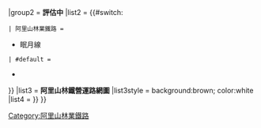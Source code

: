{{Navbox
|state  = autocollapse
|name   = 阿里山林鐵路線
|title  = {{Color box|#FFF|border=#FFF|[[File:ROC Forestry Bureau Seal.svg|19px|林務局局徽]]}} [[行政院農業委員會林務局|{{color|white|林務局}}]][[阿里山林業鐵路|{{color|white|阿里山林業鐵路}}]]路線
|titlestyle = background:brown; color:white; 
|bodyclass = hlist
|above = 
*{{Icon|Template}}[[模板:阿里山林鐵車站|{{Color|#FFF|阿里山林鐵車站}}]]
*{{Icon|Template}}[[模板:阿里山林鐵轉乘車站|{{Color|#FFF|阿里山林鐵轉乘車站}}]]
*{{Icon|Template}}[[模板:阿里山林鐵車輛|{{Color|#FFF|阿里山林鐵車輛}}]]
*{{Icon|Template}}[[模板:阿里山林鐵機廠|{{Color|#FFF|阿里山林鐵機廠}}]]
|abovestyle = background:brown; color:#FFF;
|groupstyle = background:brown; color:white ; width:5%
|group1 = '''營運中'''
|list1  = {{#switch: {{{1}}}
 | 阿里山林業鐵路 = 
*阿里山線{{small|（部分路段）}}
*神木線
*沼平線
*祝山線
 | #default = 
*{{Template:阿里山林鐵/阿里山線}}{{small|（部分路段）}}
*{{Template:阿里山林鐵/神木線}}
*{{Template:阿里山林鐵/沼平線}}
*{{Template:阿里山林鐵/祝山線}}
}}

|group2 = '''評估中'''
|list2  = {{#switch: {{{1}}}
 | 阿里山林業鐵路 = 
*眠月線
 | #default = 
*{{Template:阿里山林鐵/眠月線}}
}}
|list3  = '''阿里山林鐵營運路網圖'''
|list3style = background:brown; color:white
|list4  = {{small|[[嘉義車站|嘉義]]－[[北門車站 (嘉義市)|北門]]－[[鹿麻產車站|鹿麻產（鹿滿）]]－[[竹崎車站|竹崎]]－[[木履寮車站|木履寮]]－[[樟腦寮車站|樟腦寮]]－[[獨立山車站|獨立山]]－[[梨園寮車站|梨園寮]]－[[交力坪車站|交力坪]]－[[水社寮車站|水社寮]]－[[奮起湖車站|奮起湖]]－[[多林車站|多林]]－[[十字路車站|十字路]]－''[[屏遮那車站|屏遮那]]''－（[[第一分道車站|第一分道]]）－[[二萬平車站|二萬平]]－[[神木車站|神木]]－[[阿里山車站|阿里山]]－[[沼平車站|沼平]]－[[十字分道車站|十字分道]]－[[對高岳車站|對高岳]]－[[祝山車站|祝山]]
<br>{{#switch: {{{1}}}|阿里山林業鐵路=阿里山線　　　　　　　　　　　　　　　　　　　　　　　　　　　　　　　　　　　　　　　　　　　　　　　　　　　　　　　　　　　　　　神木線　　　　沼平線　　　　　　　　　祝山線|#default={{Template:阿里山林鐵/阿里山線}}　　　　　　　　　　　　　　　　　　　　　　　　　　　　　　　　　　　　　　　　　　　　　　　　　　　　　　　　　　　　　　{{Template:阿里山林鐵/神木線}}　　　　{{Template:阿里山林鐵/沼平線}}　　　　　　　　　{{Template:阿里山林鐵/祝山線}}}}}}
}}<noinclude>
[[Category:阿里山林業鐵路]]
</noinclude>